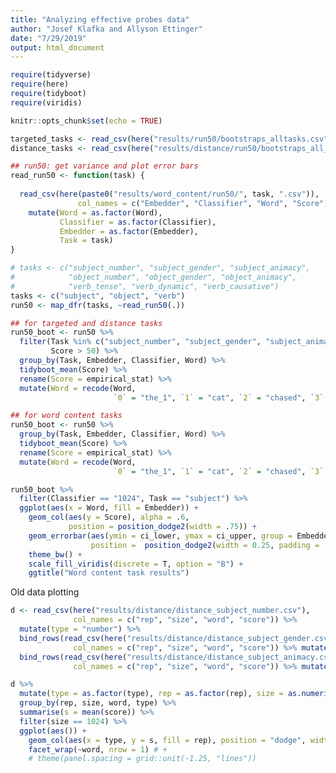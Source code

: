 ```yaml
---
title: "Analyzing effective probes data"
author: "Josef Klafka and Allyson Ettinger"
date: "7/29/2019"
output: html_document
---
```


```r
require(tidyverse)
require(here)
require(tidyboot)
require(viridis)

knitr::opts_chunk$set(echo = TRUE)
```

```r
targeted_tasks <- read_csv(here("results/run50/bootstraps_alltasks.csv"))
distance_tasks <- read_csv(here("results/distance/run50/bootstraps_all_tasks.csv"))

## run50: get variance and plot error bars
read_run50 <- function(task) {
  
  read_csv(here(paste0("results/word_content/run50/", task, ".csv")), 
               col_names = c("Embedder", "Classifier", "Word", "Score")) %>%
    mutate(Word = as.factor(Word),
           Classifier = as.factor(Classifier), 
           Embedder = as.factor(Embedder),
           Task = task)
}

# tasks <- c("subject_number", "subject_gender", "subject_animacy",
#            "object_number", "object_gender", "object_animacy",
#            "verb_tense", "verb_dynamic", "verb_causative")
tasks <- c("subject", "object", "verb")
run50 <- map_dfr(tasks, ~read_run50(.))


```

```r
## for targeted and distance tasks
run50_boot <- run50 %>%
  filter(Task %in% c("subject_number", "subject_gender", "subject_animacy"), 
         Score > 50) %>% 
  group_by(Task, Embedder, Classifier, Word) %>%
  tidyboot_mean(Score) %>%
  rename(Score = empirical_stat) %>%
  mutate(Word = recode(Word, 
                       `0` = "the_1", `1` = "cat", `2` = "chased", `3` = "the_2", `4` = "rat"))

## for word content tasks
run50_boot <- run50 %>%
  group_by(Task, Embedder, Classifier, Word) %>%
  tidyboot_mean(Score) %>%
  rename(Score = empirical_stat) %>%
  mutate(Word = recode(Word, 
                       `0` = "the_1", `1` = "cat", `2` = "chased", `3` = "the_2", `4` = "rat"))
```

```r
run50_boot %>%
  filter(Classifier == "1024", Task == "subject") %>%
  ggplot(aes(x = Word, fill = Embedder)) + 
    geom_col(aes(y = Score), alpha = .6, 
             position = position_dodge2(width = .75)) + 
    geom_errorbar(aes(ymin = ci_lower, ymax = ci_upper, group = Embedder), alpha = 1, 
                  position =  position_dodge2(width = 0.25, padding = .75)) + 
    theme_bw() + 
    scale_fill_viridis(discrete = T, option = "B") +
    ggtitle("Word content task results")
```

Old data plotting
```r
d <- read_csv(here("results/distance/distance_subject_number.csv"), 
              col_names = c("rep", "size", "word", "score")) %>%
  mutate(type = "number") %>%
  bind_rows(read_csv(here("results/distance/distance_subject_gender.csv"), 
              col_names = c("rep", "size", "word", "score")) %>% mutate(type = "gender")) %>%
  bind_rows(read_csv(here("results/distance/distance_subject_animacy.csv"), 
              col_names = c("rep", "size", "word", "score")) %>% mutate(type = "animacy"))

d %>%
  mutate(type = as.factor(type), rep = as.factor(rep), size = as.numeric(size)) %>%
  group_by(rep, size, word, type) %>%
  summarise(s = mean(score)) %>%
  filter(size == 1024) %>%
  ggplot(aes()) + 
    geom_col(aes(x = type, y = s, fill = rep), position = "dodge", width = .5) + 
    facet_wrap(~word, nrow = 1) # + 
    # theme(panel.spacing = grid::unit(-1.25, "lines")) 

    
```
